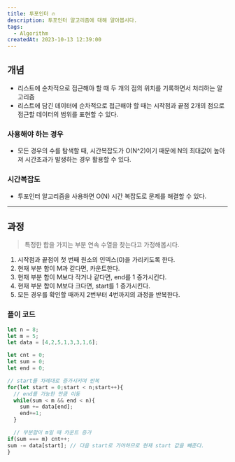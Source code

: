 ```yaml
---
title: 투포인터 🔥
description: 투포인터 알고리즘에 대해 알아봅시다.
tags:
  - Algorithm
createdAt: 2023-10-13 12:39:00
---
```


## 개념

- 리스트에 순차적으로 접근해야 할 때 두 개의 점의 위치를 기록하면서 처리하는 알고리즘
- 리스트에 담긴 데이터에 순차적으로 접근해야 할 때는 시작점과 끝점 2개의 점으로 접근할 데이터의 범위를 표현할 수 있다.

### 사용해야 하는 경우

- 모든 경우의 수를 탐색할 때, 시간복잡도가 O(N^2)이기 때문에 N의 최대값이 높아져 시간초과가 발생하는 경우 활용할 수 있다.

### 시간복잡도

- 투포인터 알고리즘을 사용하면 O(N) 시간 복잡도로 문제를 해결할 수 있다.

<hr/>

## 과정

> 특정한 합을 가지는 부분 연속 수열을 찾는다고 가정해봅시다.

1. 시작점과 끝점이 첫 번째 원소의 인덱스(0)을 가리키도록 한다.
2. 현재 부분 합이 M과 같다면, 카운트한다.
3. 현재 부분 합이 M보다 작거나 같다면, end를 1 증가시킨다.
4. 현재 부분 합이 M보다 크다면, start를 1 증가시킨다.
5. 모든 경우를 확인할 때까지 2번부터 4번까지의 과정을 반복한다.

### 플이 코드

```javascript
let n = 8;
let m = 5;
let data = [4,2,5,1,3,3,1,6];

let cnt = 0;
let sum = 0;
let end = 0;

// start를 차례대로 증가시키며 반복
for(let start = 0;start < n;start++){
  // end를 가능한 만큼 이동
  while(sum < m && end < n){
    sum += data[end];
    end+=1;
  }

  // 부분합이 m일 때 카운트 증가
if(sum === m) cnt++;
sum -= data[start]; // 다음 start로 가야하므로 현재 start 값을 빼준다.
}

```
